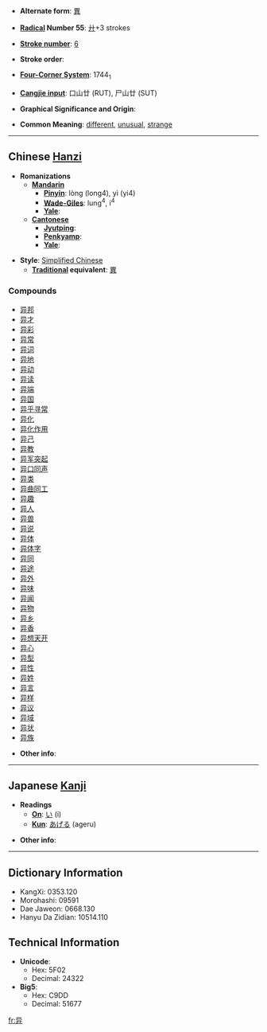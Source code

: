* '''Alternate form''': [[異]]

* '''[[Wiktionary:Chinese radical index| Radical]] Number 55''': [[Wiktionary:Chinese radical index 廾|廾]]+3 strokes

* '''[[Wiktionary:Chinese total strokes index|Stroke number]]''': [[Wiktionary:Chinese total strokes index 6|6]]

* '''Stroke order''': 

* '''[[Wiktionary:Chinese four corner index|Four-Corner System]]''': 1744<sub>1</sub>

* '''[[Wiktionary:Chinese Cangjie index|Cangjie input]]''': 口山廿 (RUT), 尸山廿 (SUT)

* '''Graphical Significance and Origin''': 

* '''Common Meaning''': [[different]], [[unusual]], [[strange]]

----

== Chinese [[Hanzi]] ==

* '''Romanizations'''
** '''[[Mandarin]]'''
*** '''[[Pinyin]]''': lòng (long4), yì (yi4)
*** '''[[Wade-Giles]]''': lung<sup>4</sup>, i<sup>4</sup>
*** '''[[Yale]]''': 
** '''[[Cantonese]]'''
*** '''[[Jyutping]]''':
*** '''[[Penkyamp]]''': 
*** '''[[Yale]]''': 

* '''Style''': [[Simplified Chinese]] 
** '''[[Traditional Chinese|Traditional]] equivalent''': [[異]]

===Compounds===
*[[异邦]]
*[[异才]]
*[[异彩]]
*[[异常]]
*[[异词]]
*[[异地]]
*[[异动]]
*[[异读]]
*[[异端]]
*[[异国]]
*[[异乎寻常]]
*[[异化]]
*[[异化作用]]
*[[异己]]
*[[异教]]
*[[异军突起]]
*[[异口同声]]
*[[异类]]
*[[异曲同工]]
*[[异趣]]
*[[异人]]
*[[异兽]]
*[[异说]]
*[[异体]]
*[[异体字]]
*[[异同]]
*[[异途]]
*[[异外]]
*[[异味]]
*[[异闻]]
*[[异物]]
*[[异乡]]
*[[异香]]
*[[异想天开]]
*[[异心]]
*[[异型]]
*[[异性]]
*[[异姓]]
*[[异言]]
*[[异样]]
*[[异议]]
*[[异域]]
*[[异状]]
*[[异族]]

* '''Other info''': 

----

== Japanese [[Kanji]] ==

* '''Readings'''
** '''[[On]]''': [[い]] (i)
** '''[[Kun]]''': [[あげる]] (ageru)

* '''Other info''':  

----

== Dictionary Information ==

* KangXi: 0353.120
* Morohashi: 09591
* Dae Jaweon: 0668.130
* Hanyu Da Zidian: 10514.110

== Technical Information ==

* '''Unicode''':
** Hex: 5F02
** Decimal: 24322
* '''Big5''':
** Hex: C9DD
** Decimal: 51677

[[fr:异]]